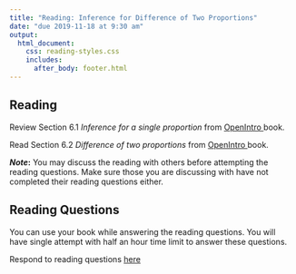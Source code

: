 ```yaml
---
title: "Reading: Inference for Difference of Two Proportions"
date: "due 2019-11-18 at 9:30 am"
output: 
  html_document:
    css: reading-styles.css 
    includes:
      after_body: footer.html
---
```


## Reading

Review Section 6.1 _Inference for a single proportion_ from <a href = "https://leanpub.com/openintro-statistics"> OpenIntro </a> book.

Read Section 6.2 _Difference of two proportions_ from <a href = "https://leanpub.com/openintro-statistics"> OpenIntro </a> book.



__$Note$:__ You may discuss the reading with others before attempting the reading questions. Make sure those you are discussing with have not completed their reading questions either. 

## Reading Questions

You can use your book while answering the reading questions. You will have single attempt with half an hour time limit to answer these questions.

Respond to reading questions <a href="https://canvas.eee.uci.edu/courses/19775/quizzes/72736"> here </a>

<br>
<br>
<br>
